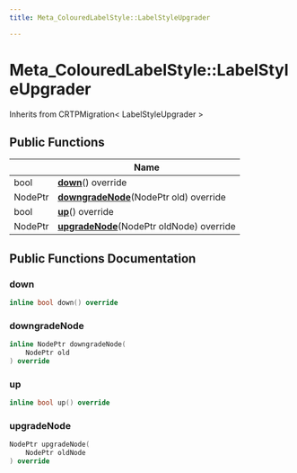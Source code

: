```yaml
---
title: Meta_ColouredLabelStyle::LabelStyleUpgrader

---
```


# Meta_ColouredLabelStyle::LabelStyleUpgrader





Inherits from CRTPMigration< LabelStyleUpgrader >

## Public Functions

|                | Name           |
| -------------- | -------------- |
| bool | **[down](../Classes/class_meta___coloured_label_style_1_1_label_style_upgrader.mdx#down)**() override |
| NodePtr | **[downgradeNode](../Classes/class_meta___coloured_label_style_1_1_label_style_upgrader.mdx#downgradenode)**(NodePtr old) override |
| bool | **[up](../Classes/class_meta___coloured_label_style_1_1_label_style_upgrader.mdx#up)**() override |
| NodePtr | **[upgradeNode](../Classes/class_meta___coloured_label_style_1_1_label_style_upgrader.mdx#upgradenode)**(NodePtr oldNode) override |

## Public Functions Documentation

### down

```cpp
inline bool down() override
```


### downgradeNode

```cpp
inline NodePtr downgradeNode(
    NodePtr old
) override
```


### up

```cpp
inline bool up() override
```


### upgradeNode

```cpp
NodePtr upgradeNode(
    NodePtr oldNode
) override
```


